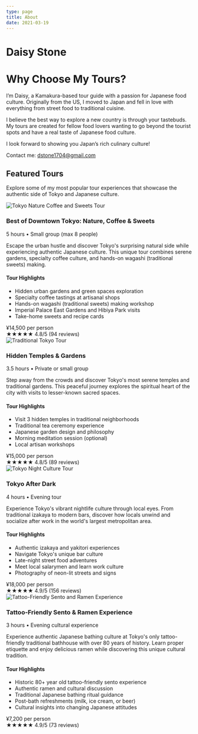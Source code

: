 ```yaml
---
type: page
title: About
date: 2021-03-19
---
```



# Daisy Stone

# Why Choose My Tours?

I’m Daisy, a Kamakura-based tour guide with a passion for Japanese food culture. Originally from the US, I moved to Japan and fell in love with everything from street food to traditional cuisine.

I believe the best way to explore a new country is through your tastebuds. My tours are created for fellow food lovers wanting to go beyond the tourist spots and have a real taste of Japanese food culture.

I look forward to showing you Japan’s rich culinary culture!


Contact me: dstone1704@gmail.com

## Featured Tours

Explore some of my most popular tour experiences that showcase the authentic side of Tokyo and Japanese culture.

<div className="tour-cards-container">
  <Link href="/tours/tokyo-nature-coffee-sweets">
    <div className="tour-card">
      <Image
        src="/images/tokyo-nature-coffee-sweets.jpg"
        alt="Tokyo Nature Coffee and Sweets Tour"
        width={800}
        height={600}
        className="tour-card-image"
      />
      <div className="tour-card-content">
        <h3 className="tour-card-title">Best of Downtown Tokyo: Nature, Coffee & Sweets</h3>
        <div className="tour-card-duration">5 hours • Small group (max 8 people)</div>
        <p className="tour-card-description">
          Escape the urban hustle and discover Tokyo's surprising natural side while experiencing authentic Japanese culture. This unique tour combines serene gardens, specialty coffee culture, and hands-on wagashi (traditional sweets) making.
        </p>
        <div className="tour-card-highlights">
          <h4>Tour Highlights</h4>
          <ul>
            <li>Hidden urban gardens and green spaces exploration</li>
            <li>Specialty coffee tastings at artisanal shops</li>
            <li>Hands-on wagashi (traditional sweets) making workshop</li>
            <li>Imperial Palace East Gardens and Hibiya Park visits</li>
            <li>Take-home sweets and recipe cards</li>
          </ul>
        </div>
        <div className="tour-card-price">
          <span className="tour-card-price-text">¥14,500 per person</span>
          <div className="tour-card-rating">
            <span>★★★★★</span>
            <span>4.8/5 (94 reviews)</span>
          </div>
        </div>
      </div>
    </div>
  </Link>

  <Link href="/tours/hidden-temples-gardens">
    <div className="tour-card">
      <Image
        src="/images/photo.jpg"
        alt="Traditional Tokyo Tour"
        width={800}
        height={600}
        className="tour-card-image"
      />
      <div className="tour-card-content">
        <h3 className="tour-card-title">Hidden Temples & Gardens</h3>
        <div className="tour-card-duration">3.5 hours • Private or small group</div>
        <p className="tour-card-description">
          Step away from the crowds and discover Tokyo's most serene temples and traditional gardens. This peaceful journey explores the spiritual heart of the city with visits to lesser-known sacred spaces.
        </p>
        <div className="tour-card-highlights">
          <h4>Tour Highlights</h4>
          <ul>
            <li>Visit 3 hidden temples in traditional neighborhoods</li>
            <li>Traditional tea ceremony experience</li>
            <li>Japanese garden design and philosophy</li>
            <li>Morning meditation session (optional)</li>
            <li>Local artisan workshops</li>
          </ul>
        </div>
        <div className="tour-card-price">
          <span className="tour-card-price-text">¥15,000 per person</span>
          <div className="tour-card-rating">
            <span>★★★★★</span>
            <span>4.8/5 (89 reviews)</span>
          </div>
        </div>
      </div>
    </div>
  </Link>

  <Link href="/tours/tokyo-after-dark">
    <div className="tour-card">
      <Image
        src="/images/photo2.jpg"
        alt="Tokyo Night Culture Tour"
        width={800}
        height={600}
        className="tour-card-image"
      />
      <div className="tour-card-content">
        <h3 className="tour-card-title">Tokyo After Dark</h3>
        <div className="tour-card-duration">4 hours • Evening tour</div>
        <p className="tour-card-description">
          Experience Tokyo's vibrant nightlife culture through local eyes. From traditional izakaya to modern bars, discover how locals unwind and socialize after work in the world's largest metropolitan area.
        </p>
        <div className="tour-card-highlights">
          <h4>Tour Highlights</h4>
          <ul>
            <li>Authentic izakaya and yakitori experiences</li>
            <li>Navigate Tokyo's unique bar culture</li>
            <li>Late-night street food adventures</li>
            <li>Meet local salarymen and learn work culture</li>
            <li>Photography of neon-lit streets and signs</li>
          </ul>
        </div>
        <div className="tour-card-price">
          <span className="tour-card-price-text">¥18,000 per person</span>
          <div className="tour-card-rating">
            <span>★★★★★</span>
            <span>4.9/5 (156 reviews)</span>
          </div>
        </div>
      </div>
    </div>
  </Link>

  <Link href="/tours/tattoo-friendly-sento-ramen">
    <div className="tour-card">
      <Image
        src="/images/photo.jpg"
        alt="Tattoo-Friendly Sento and Ramen Experience"
        width={800}
        height={600}
        className="tour-card-image"
      />
      <div className="tour-card-content">
        <h3 className="tour-card-title">Tattoo-Friendly Sento & Ramen Experience</h3>
        <div className="tour-card-duration">3 hours • Evening cultural experience</div>
        <p className="tour-card-description">
          Experience authentic Japanese bathing culture at Tokyo's only tattoo-friendly traditional bathhouse with over 80 years of history. Learn proper etiquette and enjoy delicious ramen while discovering this unique cultural tradition.
        </p>
        <div className="tour-card-highlights">
          <h4>Tour Highlights</h4>
          <ul>
            <li>Historic 80+ year old tattoo-friendly sento experience</li>
            <li>Authentic ramen and cultural discussion</li>
            <li>Traditional Japanese bathing ritual guidance</li>
            <li>Post-bath refreshments (milk, ice cream, or beer)</li>
            <li>Cultural insights into changing Japanese attitudes</li>
          </ul>
        </div>
        <div className="tour-card-price">
          <span className="tour-card-price-text">¥7,200 per person</span>
          <div className="tour-card-rating">
            <span>★★★★★</span>
            <span>4.9/5 (73 reviews)</span>
          </div>
        </div>
      </div>
    </div>
  </Link>
</div>
